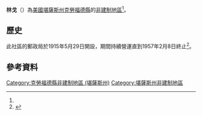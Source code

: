 {{noteTA
|1=zh-hans:县;zh-hk:縣;zh-tw:郡;
}}
{{Infobox settlement
|official_name = 林戈
|native_name = Ringo
|settlement_type = [[非建制地區|非建制地區]] 
|nickname = 
|motto =
|pushpin_map=USA Kansas
|coordinates_region = US-KS
|subdivision_type = [[世界政區索引|國家]]
|subdivision_name = [[美国|美国]]
|subdivision_type1 = [[美國行政區劃|州]]
|subdivision_name1 = [[堪薩斯州|堪薩斯州]]
|subdivision_type2 = [[堪薩斯州行政區劃|縣]]
|subdivision_name2 = [[克勞福德縣_(堪薩斯州)|克勞福德縣]]
|unit_pref  =  
|area_footnotes = 
|area_magnitude = 
|area_total_km2 = 
|population_as_of = 
|population_footnotes = 
|population_total = 
|population_density_km2 = 
|timezone = [[北美中部时区|CST]]
|utc_offset = -6
|timezone_DST = CDT
|utc_offset_DST = -5
|elevation_footnotes = 
|elevation_m = 302
|elevation_ft = 991
|latd = 37|latm = 30|lats = 34|latNS = N
|longd = 94|longm = 45|longs = 41|longEW = W
|coordinates_display=%
|area_code =
|blank_name = [[地名信息系统|GNIS]] ID
|blank_info = 475142<ref name=gnis>{{GNIS|475142|name=Ringo, Kansas}}</ref>
|website = 
}}

'''林戈'''（{{lang-en|'''Ringo'''}}）為[[美國|美國]][[堪薩斯州|堪薩斯州]][[克勞福德縣_(堪薩斯州)|克勞福德縣]]的[[非建制地區|非建制地區]]<ref name=gnis/>。

==歷史==
此社區的郵政局於1915年5月29日開設，期間持續營運直到1957年2月8日終止<ref>{{cite web|url=http://www.kshs.org/geog/geog_postoffices/search/page:2/county:CR |title=Kansas Post Offices, 1828-1961, page 2 (archived) |publisher=Kansas Historical Society |accessdate=6 June 2014 |deadurl=yes |archiveurl=https://web.archive.org/web/20131009175340/http://www.kshs.org/geog/geog_postoffices/search/page:2/county:CR |archivedate=October 9, 2013 }}</ref>。

==參考資料==
{{Reflist}}

{{克勞福德縣 (堪薩斯州)}}

{{DEFAULTSORT:Ringo}}
[[Category:克勞福德縣非建制地區_(堪薩斯州)|Category:克勞福德縣非建制地區 (堪薩斯州)]]
[[Category:堪薩斯州非建制地區|Category:堪薩斯州非建制地區]]

{{CrawfordCountyKS-geo-stub}}